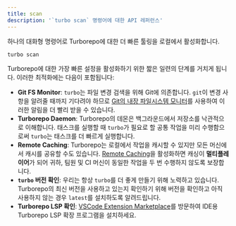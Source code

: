 ```yaml
---
title: scan
description: '`turbo scan` 명령어에 대한 API 레퍼런스'
---
```


하나의 대화형 명령어로 Turborepo에 대한 더 빠른 툴링을 로컬에서 활성화합니다.

```bash title="Terminal"
turbo scan
```

Turborepo에 대한 가장 빠른 설정을 활성화하기 위한 짧은 일련의 단계를 거치게 됩니다. 이러한 최적화에는 다음이 포함됩니다:

- **Git FS Monitor**: `turbo`는 파일 변경 검색을 위해 Git에 의존합니다. `git`이 변경 사항을 알려줄 때까지 기다려야 하므로 [Git의 내장 파일시스템 모니터](https://git-scm.com/docs/git-fsmonitor--daemon)를 사용하여 이러한 알림을 더 빨리 받을 수 있습니다.
- **Turborepo Daemon**: Turborepo의 데몬은 백그라운드에서 저장소를 낙관적으로 이해합니다. 태스크를 실행할 때 `turbo`가 필요로 할 공통 작업을 미리 수행함으로써 `turbo`는 태스크를 더 빠르게 실행합니다.
- **Remote Caching**: Turborepo는 로컬에서 작업을 캐시할 수 있지만 모든 머신에서 캐시를 공유할 수도 있습니다. [Remote Caching](/docs/core-concepts/remote-caching)을 활성화하면 캐싱이 **멀티플레이어**가 되어 귀하, 팀원 및 CI 머신이 동일한 작업을 두 번 수행하지 않도록 보장합니다.
- **`turbo` 버전 확인**: 우리는 항상 `turbo`를 더 좋게 만들기 위해 노력하고 있습니다. Turborepo의 최신 버전을 사용하고 있는지 확인하기 위해 버전을 확인하고 아직 사용하지 않는 경우 `latest`를 설치하도록 알려드립니다.
- **Turborepo LSP 확인**:
  [VSCode Extension Marketplace](https://marketplace.visualstudio.com/items?itemName=Vercel.turbo-vsc)를 방문하여 IDE용 Turborepo LSP 확장 프로그램을 설치하세요.
